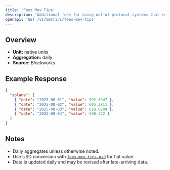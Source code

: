 ```yaml
---
title: 'Fees Mev Tips'
description: 'Additional fees for using out-of-protocol systems that enables users to send transactions, or a bundle of transactions, to block builders or leaders for faster transaction execution, MEV capture, or MEV protection.'
openapi: 'GET /v1/metrics/fees-mev-tips'
---
```


## Overview

- **Unit:** native units
- **Aggregation:** daily
- **Source:** Blockworks



## Example Response

```json
{
  "solana": [
    { "date": "2025-08-01", "value": 592.3947 },
    { "date": "2025-08-02", "value": 605.2811 },
    { "date": "2025-08-03", "value": 618.0204 },
    { "date": "2025-08-04", "value": 598.472 }
  ]
}
```

## Notes
- Daily aggregates unless otherwise noted.
- Use USD conversion with [`fees-mev-tips-usd`](/api-reference/metrics/solana/fees-mev-tips-usd) for fiat value.
- Data is updated daily and may be revised after late-arriving data.

